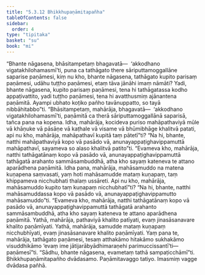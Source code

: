 ```yaml
---
title: "5.3.12 Bhikkhupaṇāmitapañha"
tableOfContents: false
sidebar:
  order: 4
type: "tipitaka"
basket: "su"
book: "mi"
---
```



<DynamicBreadcrumb />

<Division number="149" book="mi">

<Paragraph number="847" book="mi">
“Bhante nāgasena, bhāsitampetaṃ bhagavatā—  ‘akkodhano vigatakhilohamasmī’ti, puna ca tathāgato there sāriputtamoggallāne saparise paṇāmesi, kiṃ nu kho, bhante nāgasena, tathāgato kupito parisaṃ paṇāmesi, udāhu tuṭṭho paṇāmesi, etaṃ tāva jānāhi imaṃ nāmāti? Yadi, bhante nāgasena, kupito parisaṃ paṇāmesi, tena hi tathāgatassa kodho appaṭivattito, yadi tuṭṭho paṇāmesi, tena hi avatthusmiṃ ajānantena paṇāmitā. Ayampi ubhato koṭiko pañho tavānuppatto, so tayā nibbāhitabbo”ti.
</Paragraph>

<Paragraph number="848" book="mi">
“Bhāsitampetaṃ, mahārāja, bhagavatā—  ‘akkodhano vigatakhilohamasmī’ti, paṇāmitā ca therā sāriputtamoggallānā saparisā, tañca pana na kopena. Idha, mahārāja, kocideva puriso mahāpathaviyā mūle vā khāṇuke vā pāsāṇe vā kaṭhale vā visame vā bhūmibhāge khalitvā patati, api nu kho, mahārāja, mahāpathavī kupitā taṃ pātetī”ti? “Na hi, bhante, natthi mahāpathaviyā kopo vā pasādo vā, anunayappaṭighavippamuttā mahāpathavī, sayameva so alaso khalitvā patito”ti. “Evameva kho, mahārāja, natthi tathāgatānaṃ kopo vā pasādo vā, anunayappaṭighavippamuttā tathāgatā arahanto sammāsambuddhā, atha kho sayaṃ kateneva te attano aparādhena paṇāmitā.
</Paragraph>

<Paragraph number="849" book="mi">
Idha pana, mahārāja, mahāsamuddo na matena kuṇapena saṃvasati, yaṃ hoti mahāsamudde mataṃ kuṇapaṃ, taṃ khippameva nicchubhati thalaṃ ussāreti. Api nu kho, mahārāja, mahāsamuddo kupito taṃ kuṇapaṃ nicchubhatī”ti? “Na hi, bhante, natthi mahāsamuddassa kopo vā pasādo vā, anunayappaṭighavippamutto mahāsamuddo”ti. “Evameva kho, mahārāja, natthi tathāgatānaṃ kopo vā pasādo vā, anunayappaṭighavippamuttā tathāgatā arahanto sammāsambuddhā, atha kho sayaṃ kateneva te attano aparādhena paṇāmitā.
</Paragraph>

<Paragraph number="850" book="mi">
Yathā, mahārāja, pathaviyā khalito patīyati, evaṃ jinasāsanavare khalito paṇāmīyati. Yathā, mahārāja, samudde mataṃ kuṇapaṃ nicchubhīyati, evaṃ jinasāsanavare khalito paṇāmīyati. Yaṃ pana te, mahārāja, tathāgato paṇāmesi, tesaṃ atthakāmo hitakāmo sukhakāmo visuddhikāmo ‘evaṃ ime jātijarābyādhimaraṇehi parimuccissantī’ti—  paṇāmesī”ti. “Sādhu, bhante nāgasena, evametaṃ tathā sampaṭicchāmī”ti.

</Paragraph>
</Division>

<Paragraph number="851" type="center" book="mi">
Bhikkhupaṇāmitapañho dvādasamo.



</Paragraph>

<Paragraph number="852" type="center" book="mi">
Paṇāmitavaggo tatiyo.



</Paragraph>

<Paragraph number="853" type="center" book="mi">
Imasmiṃ vagge dvādasa pañhā.
</Paragraph>